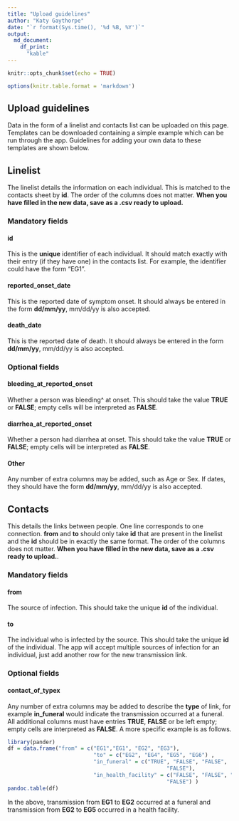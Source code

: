 ```yaml
---
title: "Upload guidelines"
author: "Katy Gaythorpe"
date: "`r format(Sys.time(), '%d %B, %Y')`"
output: 
  md_document:
    df_print:
      "kable"
---
```


```r
knitr::opts_chunk$set(echo = TRUE)

options(knitr.table.format = 'markdown')
```

## Upload guidelines

Data in the form of a linelist and contacts list can be uploaded on this page. Templates can be downloaded containing a simple example which can be run through the app. Guidelines for adding your own data to these templates are shown below.

## Linelist

The linelist details the information on each individual. This is matched to the contacts sheet by **id**. The order of the columns does not matter. **When you have filled in the new data, save as a .csv ready to upload.**

### Mandatory fields

#### id

This is the **unique** identifier of each individual. It should match exactly with their entry (if they have one) in the contacts list. For example, the identifier could have the form "EG1".

#### reported_onset_date

This is the reported date of symptom onset. It should always be entered in the form **dd/mm/yy**, mm/dd/yy is also accepted.

#### death_date

This is the reported date of death. It should always be entered in the form **dd/mm/yy**, mm/dd/yy is also accepted.

### Optional fields

#### bleeding_at_reported_onset

Whether a person was bleeding^ at onset. This should take the value **TRUE** or **FALSE**; empty cells will be interpreted as **FALSE**.

#### diarrhea_at_reported_onset

Whether a person had diarrhea at onset. This should take the value **TRUE** or **FALSE**; empty cells will be interpreted as **FALSE**.

#### Other

Any number of extra columns may be added, such as Age or Sex. If dates, they should have the form **dd/mm/yy**, mm/dd/yy is also accepted.

## Contacts

This details the links between people. One line corresponds to one connection. **from** and **to** should only take **id** that are present in the linelist and the **id** should be in exactly the same format. The order of the columns does not matter. **When you have filled in the new data, save as a .csv ready to upload.**.

### Mandatory fields

#### from
The source of infection. This should take the unique **id** of the individual.

#### to 
The individual who is infected by the source. This should take the unique **id** of the individual. The app will accept multiple sources of infection for an individual, just add another row for the new transmission link.

### Optional fields

#### contact_of_typex

Any number of extra columns may be added to describe the **type** of link, for example **in_funeral** would indicate the transmission occurred at a funeral. All additional columns must have entries **TRUE**, **FALSE** or be left empty; empty cells are interpreted as **FALSE**. A more specific example is as follows.

```r
library(pander)
df = data.frame("from" = c("EG1","EG1", "EG2", "EG3"), 
                           "to" = c("EG2", "EG4", "EG5", "EG6") ,
                           "in_funeral" = c("TRUE", "FALSE", "FALSE", 
                                                  "FALSE"),
                           "in_health_facility" = c("FALSE", "FALSE", "TRUE", 
                                                  "FALSE") )
pandoc.table(df)
```

In the above, transmission from **EG1** to **EG2** occurred at a funeral and transmission from **EG2** to **EG5** occurred in a health facility.